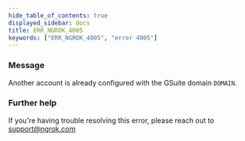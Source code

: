 ```yaml
---
hide_table_of_contents: true
displayed_sidebar: docs
title: ERR_NGROK_4005
keywords: ["ERR_NGROK_4005", "error 4005"]
---
```


### Message

Another account is already configured with the GSuite domain `DOMAIN`.

### Further help

If you're having trouble resolving this error, please reach out to [support@ngrok.com](mailto:support@ngrok.com?subject=Help%20with%20ERR_NGROK_4005)
